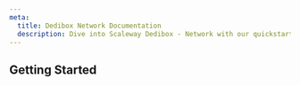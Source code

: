 ```yaml
---
meta:
  title: Dedibox Network Documentation
  description: Dive into Scaleway Dedibox - Network with our quickstart guides, how-tos, tutorials and more
---
```


<ProductHeader
   productName="Dedibox Network"
   productLogo="dedibox"
   description="Dedibox Network is a highly reliliant network, built for performance and resiliency."
   url=""
   label=""
/>

## Getting Started

<Grid>
    <SummaryCard
        title="How-tos"
        icon="help-circle-outline"
        description="Check our guides helping you to configure the network of your Dedibox dedicated server."
        label="View How-tos"
        url="/dedibox/network/how-to/"
    />
    <SummaryCard
        title="Additional content"
        icon="book-open-outline"
        description="Guides to help you troubleshooting the network connection of your Dedibox dedicated server."
        label="View additional content"
        url="/dedibox/network/reference-content/"
    />
</Grid>

